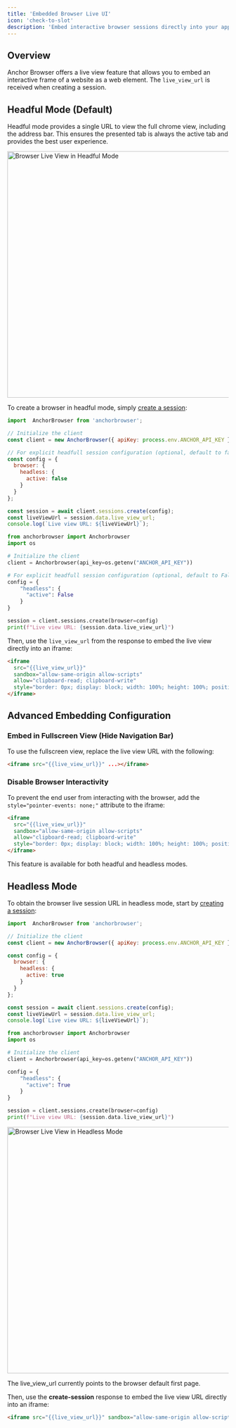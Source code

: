 ```yaml
---
title: 'Embedded Browser Live UI'
icon: 'check-to-slot'
description: 'Embed interactive browser sessions directly into your application'
---
```


## Overview

Anchor Browser offers a live view feature that allows you to embed an interactive frame of a website as a web element. The `live_view_url` is received when creating a session.

## Headful Mode (Default)

Headful mode provides a single URL to view the full chrome view, including the address bar. This ensures the presented tab is always the active tab and provides the best user experience.

<img
  className="hidden dark:block mx-auto"
  src="/images/vnc-live-view.png"
  alt="Browser Live View in Headful Mode"
  width="560"
/>

To create a browser in headful mode, simply [create a session](/sdk-reference/browser-sessions/start-browser-session):

<CodeGroup>

```javascript node.js
import  AnchorBrowser from 'anchorbrowser';

// Initialize the client
const client = new AnchorBrowser({ apiKey: process.env.ANCHOR_API_KEY });

// For explicit headfull session configuration (optional, default to false)
const config = {
  browser: {
    headless: {
      active: false
    }
  }
};

const session = await client.sessions.create(config);
const liveViewUrl = session.data.live_view_url;
console.log(`Live view URL: ${liveViewUrl}`);
```

```python python
from anchorbrowser import Anchorbrowser
import os

# Initialize the client
client = Anchorbrowser(api_key=os.getenv("ANCHOR_API_KEY"))

# For explicit headfull session configuration (optional, default to False)
config = {
    "headless": {
      "active": False
    }
}

session = client.sessions.create(browser=config)
print(f"Live view URL: {session.data.live_view_url}")
```

</CodeGroup>

Then, use the `live_view_url` from the response to embed the live view directly into an iframe:

```html
<iframe 
  src="{{live_view_url}}" 
  sandbox="allow-same-origin allow-scripts" 
  allow="clipboard-read; clipboard-write" 
  style="border: 0px; display: block; width: 100%; height: 100%; position: absolute; top: 0px; left: 0px;">
</iframe>
```

## Advanced Embedding Configuration

### Embed in Fullscreen View (Hide Navigation Bar)

To use the fullscreen view, replace the live view URL with the following:

```html
<iframe src="{{live_view_url}}" ...></iframe>
```

### Disable Browser Interactivity

To prevent the end user from interacting with the browser, add the `style="pointer-events: none;"` attribute to the iframe:

```html
<iframe 
  src="{{live_view_url}}" 
  sandbox="allow-same-origin allow-scripts" 
  allow="clipboard-read; clipboard-write" 
  style="border: 0px; display: block; width: 100%; height: 100%; position: absolute; top: 0px; left: 0px; pointer-events: none;">
</iframe>
```

<Info>
This feature is available for both headful and headless modes.
</Info>

## Headless Mode

To obtain the browser live session URL in headless mode, start by [creating a session](/api-reference/browser-sessions/start-browser-session):

<CodeGroup>

```javascript node.js
import  AnchorBrowser from 'anchorbrowser';

// Initialize the client
const client = new AnchorBrowser({ apiKey: process.env.ANCHOR_API_KEY });

const config = {
  browser: {
    headless: {
      active: true
    }
  }
};

const session = await client.sessions.create(config);
const liveViewUrl = session.data.live_view_url;
console.log(`Live view URL: ${liveViewUrl}`);
```

```python python
from anchorbrowser import Anchorbrowser
import os

# Initialize the client
client = Anchorbrowser(api_key=os.getenv("ANCHOR_API_KEY"))

config = {
    "headless": {
      "active": True
    }
}

session = client.sessions.create(browser=config)
print(f"Live view URL: {session.data.live_view_url}")
```

</CodeGroup>

<img
  className="hidden dark:block mx-auto"
  src="/images/cdp-live-view.png"
  alt="Browser Live View in Headless Mode"
  width="560"
/>

<Warning>The live_view_url currently points to the browser default first page.</Warning>

Then, use the **create-session** response to embed the live view URL directly into an iframe:

```html
<iframe src="{{live_view_url}}" sandbox="allow-same-origin allow-scripts" allow="clipboard-read; clipboard-write" style="border: 0px; display: block; width: 100%; height: 100%; position: absolute; top: 0px; left: 0px;"></iframe>
```